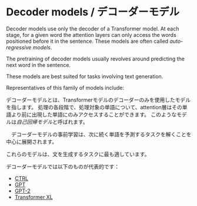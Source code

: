 # Decoder models / デコーダーモデル

<CourseFloatingBanner
    chapter={1}
    classNames="absolute z-10 right-0 top-0"
/>

<Youtube id="d_ixlCubqQw" />

Decoder models use only the decoder of a Transformer model. At each stage, for a given word the attention layers can only access the words positioned before it in the sentence. These models are often called *auto-regressive models*.

The pretraining of decoder models usually revolves around predicting the next word in the sentence.

These models are best suited for tasks involving text generation.

Representatives of this family of models include:

デコーダーモデルとは、Transformerモデルのデコーダーのみを使用したモデルを指します。 処理の各段階で、処理対象の単語について、attention層はその単語より前に出現した単語にのみアクセスすることができます。 このようなモデルは*自己回帰モデル*と呼ばれます。

　デコーダーモデルの事前学習は、次に続く単語を予測するタスクを解くことを中心に展開されます。

これらのモデルは、文を生成するタスクに最も適しています。


デコーダーモデルでは以下のものが代表的です：

- [CTRL](https://huggingface.co/transformers/model_doc/ctrl.html)
- [GPT](https://huggingface.co/transformers/model_doc/gpt.html)
- [GPT-2](https://huggingface.co/transformers/model_doc/gpt2.html)
- [Transformer XL](https://huggingface.co/transformers/model_doc/transfo-xl.html)
